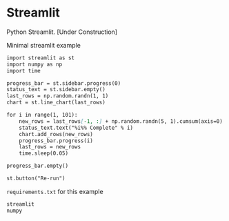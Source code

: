 # Streamlit {.unnumbered}

Python Streamlit. [Under Construction]

Minimal streamlit example

````markdown
import streamlit as st
import numpy as np
import time

progress_bar = st.sidebar.progress(0)
status_text = st.sidebar.empty()
last_rows = np.random.randn(1, 1)
chart = st.line_chart(last_rows)

for i in range(1, 101):
    new_rows = last_rows[-1, :] + np.random.randn(5, 1).cumsum(axis=0)
    status_text.text("%i%% Complete" % i)
    chart.add_rows(new_rows)
    progress_bar.progress(i)
    last_rows = new_rows
    time.sleep(0.05)

progress_bar.empty()

st.button("Re-run")
````

`requirements.txt` for this example

````markdown
streamlit
numpy
````